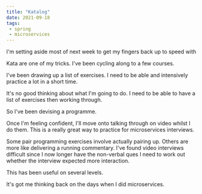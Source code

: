 ```yaml
---
title: "Katalog"
date: 2021-09-18
tags:
 - spring
 - microservices
---
```





I'm setting aside most of next week to get my fingers back up to speed with <Spring/>

Kata are one of my tricks. I've been cycling along to a few courses.

I've been drawing up a list of exercises. I need to be able and intensively practice a lot in a short time.

It's no good thinking about what I'm going to do. I need to be able to have a list of exercises then working through.

So I've been devising a programme.

Once I'm feeling confident, I'll move onto talking through on video whilst I do them. This is a really great way
to practice for microservices interviews.

Some pair programming exercises involve actually pairing up. Others are more like delivering a running commentary.
I've found video interviews difficult since I now longer have the non-verbal ques I need to work out whether the interview
expected more interaction.

This has been useful on several levels.

It's got me thinking back on the days when I did microservices.